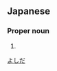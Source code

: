 ==Japanese==
{{ja-kanjitab|由|田}}

===Proper noun===
{{ja-pos|proper|よしだ}}

# {{surname|lang=ja}}

[[Category:Japanese surnames|よしだ]]
